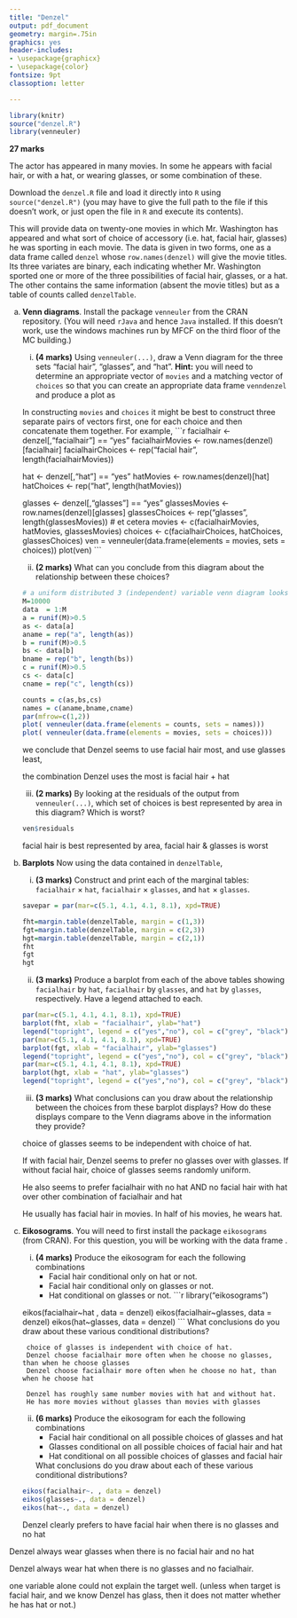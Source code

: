 ```yaml
---
title: "Denzel"
output: pdf_document
geometry: margin=.75in
graphics: yes
header-includes:
- \usepackage{graphicx}
- \usepackage{color}
fontsize: 9pt
classoption: letter

---
```


```r
library(knitr)
source("denzel.R")
library(venneuler)
```

**27 marks**

The actor \href{https://en.wikipedia.org/wiki/Denzel_Washington}{\color{blue} Denzel Washington} has appeared in many movies.  In some he appears with facial hair, or with a hat, or wearing glasses, or some combination of these.

Download the `denzel.R` file and load it directly into `R` using `source("denzel.R")` (you may have to give the full path to the file if this doesn't work, or just open the file in `R` and execute its contents). 
    
This will provide data on twenty-one movies in which Mr. Washington has appeared and what sort of  choice of accessory (i.e. hat, facial hair, glasses) he was sporting in each movie.  The data is given in two forms, one as a data frame called `denzel` whose `row.names(denzel)` will give the movie titles. Its three variates are binary, each indicating whether Mr. Washington sported one or more of the three possibilities of facial hair, glasses, or a hat.  The other contains the same information (absent the movie titles) but as  a table of counts called `denzelTable`.
    
a. **Venn diagrams**.  Install the package `venneuler` from the CRAN repository. (You will need `rJava` and hence `Java` installed.  If this doesn't work, use the windows machines run by MFCF on the third floor of the MC building.)
    i. **(4 marks)** Using `venneuler(...)`, draw a Venn diagram for the three sets "facial hair", "glasses", and "hat".
    **Hint:** you will need to determine an appropriate vector of `movies` and a matching vector of `choices` so that you can create an appropriate data frame `venndenzel` and produce a plot as
    
    In constructing `movies` and `choices` it might be best to construct three separate pairs of vectors first, one for each choice and then concatenate them together.  For example,
    ```r
    facialhair <- denzel[,"facialhair"] == "yes"
    facialhairMovies <- row.names(denzel)[facialhair]
    facialhairChoices <- rep("facial hair", length(facialhairMovies))
    
    hat <- denzel[,"hat"] == "yes"
    hatMovies <- row.names(denzel)[hat]
    hatChoices <- rep("hat", length(hatMovies))
    
    glasses <- denzel[,"glasses"] == "yes"
    glassesMovies <- row.names(denzel)[glasses]
    glassesChoices <- rep("glasses", length(glassesMovies))
    # et cetera
    movies <- c(facialhairMovies, hatMovies, glassesMovies)
    choices <- c(facialhairChoices, hatChoices, glassesChoices)
    ven = venneuler(data.frame(elements = movies, sets = choices))
    plot(ven)
    ```
    
    ii. **(2 marks)** What can you conclude from this diagram about the relationship between these choices?
    ```r
    # a uniform distributed 3 (independent) variable venn diagram looks like this:
    M=10000
    data  = 1:M
    a = runif(M)>0.5
    as <- data[a]
    aname = rep("a", length(as))
    b = runif(M)>0.5
    bs <- data[b]
    bname = rep("b", length(bs))
    c = runif(M)>0.5
    cs <- data[c]
    cname = rep("c", length(cs))
    
    counts = c(as,bs,cs)
    names = c(aname,bname,cname)
    par(mfrow=c(1,2))
    plot( venneuler(data.frame(elements = counts, sets = names)))
    plot( venneuler(data.frame(elements = movies, sets = choices)))
    ```
    
    we conclude that Denzel seems to use facial hair most, and use glasses least,
    
    the combination Denzel uses the most is facial hair + hat
    
    iii. **(2 marks)** By looking at the residuals of the output from  `venneuler(...)`, which set of choices is best represented by area in this diagram?  Which is worst?
    ```r
    ven$residuals
    ```
    facial hair is best represented by area, facial hair & glasses is worst 
    
b. **Barplots**  Now using the data contained in `denzelTable`,
    i. **(3 marks)** Construct and print each of the marginal tables: `facialhair` $\times$ `hat`, `facialhair` $\times$ `glasses`,  and `hat` $\times$ `glasses`.
    ```r
    savepar = par(mar=c(5.1, 4.1, 4.1, 8.1), xpd=TRUE)
    
    fht=margin.table(denzelTable, margin = c(1,3))
    fgt=margin.table(denzelTable, margin = c(2,3))
    hgt=margin.table(denzelTable, margin = c(2,1))
    fht
    fgt
    hgt
    ```
    
    ii. **(3 marks)** Produce a barplot from each of the above tables showing  `facialhair` by `hat`, `facialhair` by `glasses`,  and `hat` by `glasses`, respectively.  Have a legend attached to each.
    ```r
    par(mar=c(5.1, 4.1, 4.1, 8.1), xpd=TRUE)
    barplot(fht, xlab = "facialhair", ylab="hat")
    legend("topright", legend = c("yes","no"), col = c("grey", "black"), pch=16, inset = c(-0.2,0))
    par(mar=c(5.1, 4.1, 4.1, 8.1), xpd=TRUE)
    barplot(fgt, xlab = "facialhair", ylab="glasses")
    legend("topright", legend = c("yes","no"), col = c("grey", "black"), pch=16, inset = c(-0.2,0))
    par(mar=c(5.1, 4.1, 4.1, 8.1), xpd=TRUE)
    barplot(hgt, xlab = "hat", ylab="glasses")
    legend("topright", legend = c("yes","no"), col = c("grey", "black"), pch=16, inset = c(-0.2,0))
    
    ```
    
    
    iii. **(3 marks)**  What conclusions can you draw about the relationship between the choices from these barplot displays?  How do these displays compare to the Venn diagrams above in the information they provide?
    
    choice of glasses seems to be independent with choice of hat.
    
    If with facial hair, Denzel seems to prefer no glasses over with glasses.
    If without facial hair, choice of glasses seems randomly uniform.
    
    He also seems to prefer facialhair with no hat AND no facial hair with hat over other combination of facialhair and hat
    
    He usually has facial hair in movies. In half of his movies, he wears hat.
    
    
    
c. **Eikosograms**.  You will need to first install the package `eikosograms` (from CRAN).  For this question, you will be working with the data frame \texttt{denzel}.
    i. **(4 marks)** Produce the eikosogram for each the following combinations
        - Facial hair conditional only on hat or not.
        - Facial hair conditional only on glasses or not.
        - Hat conditional on glasses or not.
    ```r
    library("eikosograms")
    
    eikos(facialhair~hat , data = denzel)
    eikos(facialhair~glasses, data = denzel)
    eikos(hat~glasses, data = denzel)
    ```
        What conclusions do you draw about these various conditional distributions?
        
        choice of glasses is independent with choice of hat.
        Denzel choose facialhair more often when he choose no glasses, than when he choose glasses
        Denzel choose facialhair more often when he choose no hat, than when he choose hat 
        
        Denzel has roughly same number movies with hat and without hat.
        He has more movies without glasses than movies with glasses
        
        
    ii. **(6 marks)** Produce the eikosogram for each the following combinations
        - Facial hair conditional  on all possible choices of glasses and hat
        - Glasses conditional on all possible choices of facial hair and hat
        - Hat conditional on all possible choices of glasses and facial hair
            
        What conclusions do you draw about each of these various conditional distributions?
        
    ```r
    eikos(facialhair~. , data = denzel)
    eikos(glasses~., data = denzel)
    eikos(hat~., data = denzel)
    ```
Denzel clearly prefers to have facial hair when there is no glasses and no hat

Denzel always wear glasses when there is no facial hair and no hat

Denzel always wear hat when there is no glasses and no facialhair.

one variable alone could not explain the target well. (unless when target is facial hair, and we know Denzel has glass,
then it does not matter whether he has hat or not.)


